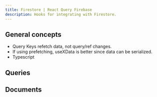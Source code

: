```yaml
---
title: Firestore | React Query Firebase
description: Hooks for integrating with Firestore.
---
```


## General concepts

- Query Keys refetch data, not query/ref changes.
- If using prefetching, useXData is better since data can be serialized.
- Typescript

## Queries

## Documents

